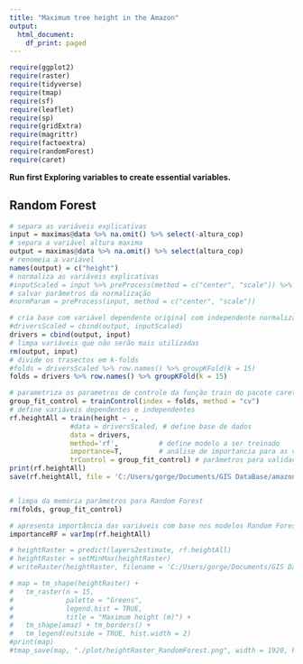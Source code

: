 ```yaml
---
title: "Maximum tree height in the Amazon"
output:
  html_document:
    df_print: paged
---
```


```r
require(ggplot2)
require(raster)
require(tidyverse)
require(tmap)
require(sf)
require(leaflet)
require(sp)
require(gridExtra)
require(magrittr)
require(factoextra) 
require(randomForest)
require(caret)
```

**Run first Exploring variables to create essential variables.**

## Random Forest

```r
# separa as variáveis explicativas
input = maximas@data %>% na.omit() %>% select(-altura_cop)
# separa a variável altura maxima
output = maximas@data %>% na.omit() %>% select(altura_cop)
# renomeia a variável
names(output) = c("height")
# normaliza as variáveis explicativas
#inputScaled = input %>% preProcess(method = c("center", "scale")) %>% predict(input)
# salvar parâmetros da normalização
#normParam = preProcess(input, method = c("center", "scale"))
```


```r
# cria base com variável dependente original com independente normalizada
#driversScaled = cbind(output, inputScaled)
drivers = cbind(output, input)
# limpa variáveis que não serão mais utilizadas
rm(output, input)
# divide os trasectos em k-folds
#folds = driversScaled %>% row.names() %>% groupKFold(k = 15)           
folds = drivers %>% row.names() %>% groupKFold(k = 15)           

# parametriza os parametros de controle da função train do pacote caret
group_fit_control = trainControl(index = folds, method = "cv")     
# define variáveis dependentes e independentes
rf.heightAll = train(height ~ .,                                         
               #data = driversScaled, # define base de dados
               data = drivers,
               method='rf',          # define modelo a ser treinado
               importance=T,         # análise de importancia para as variaveis
               trControl = group_fit_control) # parâmetros para validação cruzada
print(rf.heightAll)
save(rf.heightAll, file = 'C:/Users/gorge/Documents/GIS DataBase/amazon maximum height extras/objects/randomForest.Rdata')


# limpa da memória parâmetros para Random Forest
rm(folds, group_fit_control)
```

```r
# apresenta importância das variáveis com base nos modelos Random Forest
importanceRF = varImp(rf.heightAll)
```

```r

# heightRaster = predict(layers2estimate, rf.heightAll)
# heightRaster = setMinMax(heightRaster)
# writeRaster(heightRaster, filename = 'C:/Users/gorge/Documents/GIS DataBase/amazon maximum height extras/rfHeightRaster.tif')

# map = tm_shape(heightRaster) + 
#   tm_raster(n = 15,
#             palette = "Greens",
#             legend.hist = TRUE,
#             title = "Maximum height (m)") +
#   tm_shape(amaz) + tm_borders() +
#   tm_legend(outside = TRUE, hist.width = 2)
#print(map)
#tmap_save(map, "./plot/heightRaster_RandomForest.png", width = 1920, height = 1080)

```

